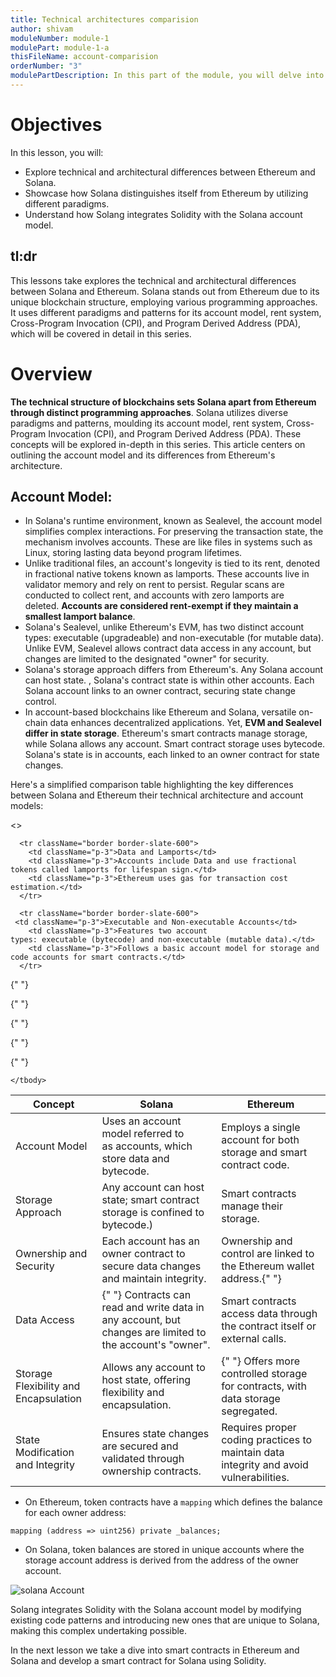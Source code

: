 ```yaml
---
title: Technical architectures comparision
author: shivam
moduleNumber: module-1
modulePart: module-1-a
thisFileName: account-comparision
orderNumber: "3"
modulePartDescription: In this part of the module, you will delve into the role of Solidity in building Solana programs. You will explore Solang, Solana accounts, and conduct a comparative analysis of Solidity for Solana versus Ethereum.
---
```


# Objectives

In this lesson, you will:

- Explore technical and architectural differences between Ethereum and Solana.
- Showcase how Solana distinguishes itself from Ethereum by utilizing different paradigms.
- Understand how Solang integrates Solidity with the Solana account model.

## tl:dr

This lessons take explores the technical and architectural differences between Solana and Ethereum. Solana stands out from Ethereum due to its unique blockchain structure, employing various programming approaches. It uses different paradigms and patterns for its account model, rent system, Cross-Program Invocation (CPI), and Program Derived Address (PDA), which will be covered in detail in this series.

# Overview

**The technical structure of blockchains sets Solana apart from Ethereum through distinct programming approaches**. Solana utilizes diverse paradigms and patterns, moulding its account model, rent system, Cross-Program Invocation (CPI), and Program Derived Address (PDA). These concepts will be explored in-depth in this series. This article centers on outlining the account model and its differences from Ethereum's architecture.

## **Account Model:**

- In Solana's runtime environment, known as Sealevel, the account model simplifies complex interactions. For preserving the transaction state, the mechanism involves accounts. These are like files in systems such as Linux, storing lasting data beyond program lifetimes.
- Unlike traditional files, an account's longevity is tied to its rent, denoted in fractional native tokens known as lamports. These accounts live in validator memory and rely on rent to persist. Regular scans are conducted to collect rent, and accounts with zero lamports are deleted. **Accounts are considered rent-exempt if they maintain a smallest lamport balance**.
- Solana's Sealevel, unlike Ethereum's EVM, has two distinct account types: executable (upgradeable) and non-executable (for mutable data). Unlike EVM, Sealevel allows contract data access in any account, but changes are limited to the designated "owner" for security.
- Solana's storage approach differs from Ethereum's. Any Solana account can host state. , Solana's contract state is within other accounts. Each Solana account links to an owner contract, securing state change control.
- In account-based blockchains like Ethereum and Solana, versatile on-chain data enhances decentralized applications. Yet, **EVM and Sealevel differ in state storage**. Ethereum's smart contracts manage storage, while Solana allows any account. Smart contract storage uses bytecode. Solana's state is in accounts, each linked to an owner contract for state changes.

Here's a simplified comparison table highlighting the key differences between Solana and Ethereum their technical architecture and account models:

<>
<table>
    <thead>
      <tr>
        <th className='border border-slate-600 text-center'>Concept</th>
        <th className='border border-slate-600 text-center'>Solana</th>
        <th className='border border-slate-600 text-center'>Ethereum</th>
      </tr>
    </thead>
    <tbody className="border border-slate-600 text-left">
      <tr className="border border-slate-600">
        <td className="p-3">Account Model</td>
        <td className="p-3">Uses an account model referred to as accounts, which store data and bytecode.</td>
        <td className="p-3">Employs a single account for both storage and smart contract code.</td>
      </tr>

      <tr className="border border-slate-600">
        <td className="p-3">Data and Lamports</td>
        <td className="p-3">Accounts include Data and use fractional tokens called lamports for lifespan sign.</td>
        <td className="p-3">Ethereum uses gas for transaction cost estimation.</td>
      </tr>

      <tr className="border border-slate-600">
     <td className="p-3">Executable and Non-executable Accounts</td>
        <td className="p-3">Features two account types: executable (bytecode) and non-executable (mutable data).</td>
        <td className="p-3">Follows a basic account model for storage and code accounts for smart contracts.</td>
      </tr>

{" "}

<tr className='border border-slate-600'>
  <td className='p-3'>Storage Approach </td>
  <td className='p-3'>
    Any account can host state; smart contract storage is confined to bytecode.)
  </td>
  <td className='p-3'>Smart contracts manage their storage.</td>
</tr>

{" "}
<tr className='border border-slate-600' r>
  <td className='p-3'>Ownership and Security</td>
  <td className='p-3'>
    Each account has an owner contract to secure data changes and maintain
    integrity.
  </td>
  <td className='p-3'>
    Ownership and control are linked to the Ethereum wallet address.{" "}
  </td>
</tr>

{" "}

<tr className='border border-slate-600'>
  <td className='p-3'>Data Access</td>
  <td className='p-3'>
    {" "}
    Contracts can read and write data in any account, but changes are limited to
    the account's "owner".
  </td>
  <td className='p-3'>
    Smart contracts access data through the contract itself or external calls.
  </td>
</tr>

{" "}

<tr className='border border-slate-600'>
  <td className='p-3'>Storage Flexibility and Encapsulation</td>
  <td className='p-3'>
    Allows any account to host state, offering flexibility and encapsulation.
  </td>
  <td className='p-3'>
    {" "}
    Offers more controlled storage for contracts, with data storage segregated.
  </td>
</tr>

{" "}

<tr className='border border-slate-600'>
  <td className='p-3'>State Modification and Integrity </td>
  <td className='p-3'>
    Ensures state changes are secured and validated through ownership contracts.
  </td>
  <td className='p-3'>
    Requires proper coding practices to maintain data integrity and avoid
    vulnerabilities.
  </td>
</tr>

    </tbody>

  </table>
  </>

- On Ethereum, token contracts have a `mapping` which defines the balance for each owner address:

```Solidity
mapping (address => uint256) private _balances;
```

- On Solana, token balances are stored in unique accounts where the storage account address is derived from the address of the owner account.

![solana Account](https://res.cloudinary.com/practicaldev/image/fetch/s---VrOf4kR--/c_limit%2Cf_auto%2Cfl_progressive%2Cq_auto%2Cw_800/https://dev-to-uploads.s3.amazonaws.com/uploads/articles/gm32bz33sxfb2m1er2dq.jpeg)

Solang integrates Solidity with the Solana account model by modifying existing code patterns and introducing new ones that are unique to Solana, making this complex undertaking possible.

In the next lesson we take a dive into smart contracts in Ethereum and Solana and develop a smart contract for Solana using Solidity.
